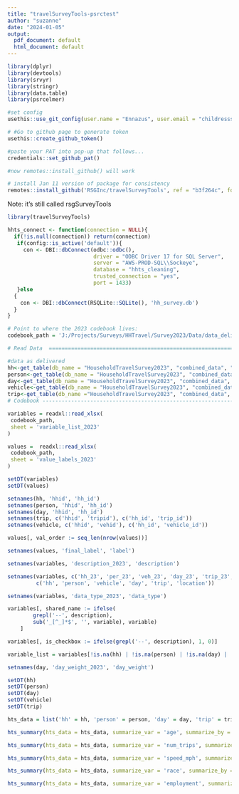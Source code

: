 ```yaml
---
title: "travelSurveyTools-psrctest"
author: "suzanne"
date: "2024-01-05"
output:
  pdf_document: default
  html_document: default
---
```


```r
library(dplyr)
library(devtools)
library(srvyr)
library(stringr)
library(data.table)
library(psrcelmer)
```

```r
#set config
usethis::use_git_config(user.name = "Ennazus", user.email = "childresssuzanne@gmail.com")

# #Go to github page to generate token
usethis::create_github_token()

#paste your PAT into pop-up that follows...
credentials::set_github_pat()

#now remotes::install_github() will work

# install Jan 11 version of package for consistency
remotes::install_github('RSGInc/travelSurveyTools', ref = "b3f264c", force = TRUE)
```
Note: it's still called rsgSurveyTools
```r
library(travelSurveyTools)
```

```r

hhts_connect <- function(connection = NULL){
  if(!is.null(connection)) return(connection)
   if(config::is_active('default')){
     con <- DBI::dbConnect(odbc::odbc(),
                           driver = "ODBC Driver 17 for SQL Server",
                           server = "AWS-PROD-SQL\\Sockeye",
                           database = "hhts_cleaning",
                           trusted_connection = "yes",
                           port = 1433)
   }else
  {
    con <- DBI::dbConnect(RSQLite::SQLite(), 'hh_survey.db')
  }
}

```

```r
# Point to where the 2023 codebook lives:
codebook_path = 'J:/Projects/Surveys/HHTravel/Survey2023/Data/data_deliverable_81823/codebook_guide/PSRC_Combined_Codebook_2023_08162023.xlsx'

# Read Data  ===================================================================

#data as delivered
hh<-get_table(db_name = "HouseholdTravelSurvey2023", "combined_data", "v_household")
person<-get_table(db_name = "HouseholdTravelSurvey2023", "combined_data", "v_person")
day<-get_table(db_name = "HouseholdTravelSurvey2023", "combined_data", "v_day")
vehicle<-get_table(db_name = "HouseholdTravelSurvey2023", "combined_data", "v_vehicle")
trip<-get_table(db_name ="HouseholdTravelSurvey2023", "combined_data", "v_trip")
# Codebook --------------------------------------------------------------------

variables = readxl::read_xlsx(
 codebook_path,
 sheet = 'variable_list_2023'
)

values =  readxl::read_xlsx(
 codebook_path,
 sheet = 'value_labels_2023'
)

setDT(variables)
setDT(values)

```


```r
setnames(hh, 'hhid', 'hh_id')
setnames(person, 'hhid', 'hh_id')
setnames(day, 'hhid', 'hh_id')
setnames(trip, c('hhid', 'tripid'), c('hh_id', 'trip_id'))
setnames(vehicle, c('hhid', 'vehid'), c('hh_id', 'vehicle_id'))
```


```r
values[, val_order := seq_len(nrow(values))]

setnames(values, 'final_label', 'label')

setnames(variables, 'description_2023', 'description')

setnames(variables, c('hh_23', 'per_23', 'veh_23', 'day_23', 'trip_23', 'location_final'),
         c('hh', 'person', 'vehicle', 'day', 'trip', 'location'))

setnames(variables, 'data_type_2023', 'data_type')

variables[, shared_name := ifelse(
        grepl('--', description),
        sub('_[^_]*$', '', variable), variable)
    ]

variables[, is_checkbox := ifelse(grepl('--', description), 1, 0)]

variable_list = variables[!is.na(hh) | !is.na(person) | !is.na(day) | !is.na(trip) | !is.na(vehicle) | location != 0]

setnames(day, 'day_weight_2023', 'day_weight')

setDT(hh)
setDT(person)
setDT(day)
setDT(vehicle)
setDT(trip)

```


```r
hts_data = list('hh' = hh, 'person' = person, 'day' = day, 'trip' = trip, 'vehicle' = vehicle)
```


```r
hts_summary(hts_data = hts_data, summarize_var = 'age', summarize_by = 'employment', variables_dt = variable_list, values_dt = values)

hts_summary(hts_data = hts_data, summarize_var = 'num_trips', summarize_by = 'employment', variables_dt = variable_list, values_dt = values)

hts_summary(hts_data = hts_data, summarize_var = 'speed_mph', summarize_by = 'employment', variables_dt = variable_list, values_dt = values)

hts_summary(hts_data = hts_data, summarize_var = 'race', summarize_by = 'employment', variables_dt = variable_list, values_dt = values)

hts_summary(hts_data = hts_data, summarize_var = 'employment', summarize_by = 'race', variables_dt = variable_list, values_dt = values)
```
